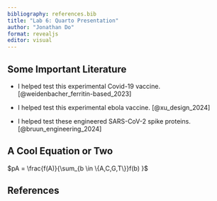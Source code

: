 ```yaml
---
bibliography: references.bib
title: "Lab 6: Quarto Presentation"
author: "Jonathan Do"
format: revealjs
editor: visual
---
```


## Some Important Literature

-   I helped test this experimental Covid-19 vaccine. [@weidenbacher_ferritin-based_2023]

<!-- -->

-   I helped test this experimental ebola vaccine. [@xu_design_2024]

-   I helped test these engineered SARS-CoV-2 spike proteins. [@bruun_engineering_2024]

## A Cool Equation or Two

$pA = \frac{f(A)}{\sum_{b \in \{A,C,G,T\}}f(b) }$

## References
